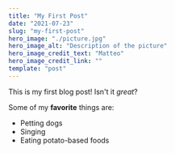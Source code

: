 ```yaml
---
title: "My First Post"
date: "2021-07-23"
slug: "my-first-post"
hero_image: "./picture.jpg"
hero_image_alt: "Description of the picture"
hero_image_credit_text: "Matteo"
hero_image_credit_link: ""
template: "post"
---
```


This is my first blog post! Isn't it *great*?

Some of my **favorite** things are:

* Petting dogs
* Singing
* Eating potato-based foods